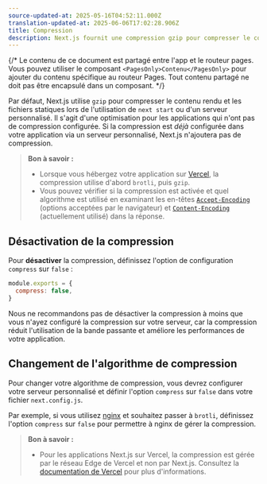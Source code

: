 ```yaml
---
source-updated-at: 2025-05-16T04:52:11.000Z
translation-updated-at: 2025-06-06T17:02:28.906Z
title: Compression
description: Next.js fournit une compression gzip pour compresser le contenu rendu et les fichiers statiques, cela fonctionne uniquement avec la cible serveur. En savoir plus ici.
---
```


{/* Le contenu de ce document est partagé entre l'app et le routeur pages. Vous pouvez utiliser le composant `<PagesOnly>Contenu</PagesOnly>` pour ajouter du contenu spécifique au routeur Pages. Tout contenu partagé ne doit pas être encapsulé dans un composant. */}

Par défaut, Next.js utilise `gzip` pour compresser le contenu rendu et les fichiers statiques lors de l'utilisation de `next start` ou d'un serveur personnalisé. Il s'agit d'une optimisation pour les applications qui n'ont pas de compression configurée. Si la compression est _déjà_ configurée dans votre application via un serveur personnalisé, Next.js n'ajoutera pas de compression.

> **Bon à savoir :**
>
> - Lorsque vous hébergez votre application sur [Vercel](https://vercel.com/docs/edge-network/compression), la compression utilise d'abord `brotli`, puis `gzip`.
> - Vous pouvez vérifier si la compression est activée et quel algorithme est utilisé en examinant les en-têtes [`Accept-Encoding`](https://developer.mozilla.org/fr/docs/Web/HTTP/Headers/Accept-Encoding) (options acceptées par le navigateur) et [`Content-Encoding`](https://developer.mozilla.org/fr/docs/Web/HTTP/Headers/Content-Encoding) (actuellement utilisé) dans la réponse.

## Désactivation de la compression

Pour **désactiver** la compression, définissez l'option de configuration `compress` sur `false` :

```js filename="next.config.js"
module.exports = {
  compress: false,
}
```

Nous ne recommandons pas de désactiver la compression à moins que vous n'ayez configuré la compression sur votre serveur, car la compression réduit l'utilisation de la bande passante et améliore les performances de votre application.

## Changement de l'algorithme de compression

Pour changer votre algorithme de compression, vous devrez configurer votre serveur personnalisé et définir l'option `compress` sur `false` dans votre fichier `next.config.js`.

Par exemple, si vous utilisez [nginx](https://www.nginx.com/) et souhaitez passer à `brotli`, définissez l'option `compress` sur `false` pour permettre à nginx de gérer la compression.

> **Bon à savoir :**
>
> - Pour les applications Next.js sur Vercel, la compression est gérée par le réseau Edge de Vercel et non par Next.js. Consultez la [documentation de Vercel](https://vercel.com/docs/edge-network/compression) pour plus d'informations.
